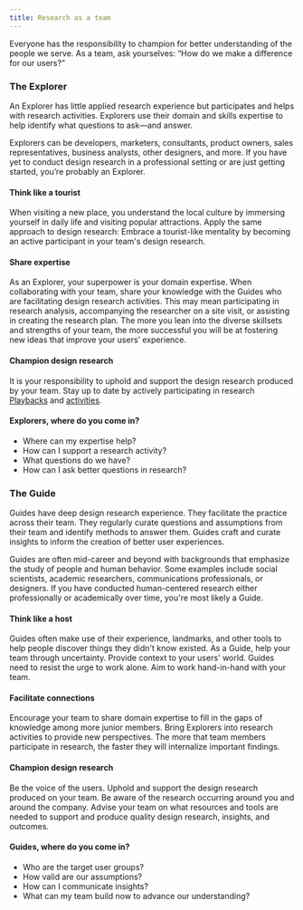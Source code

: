 ```yaml
---
title: Research as a team
---
```


<PageDescription>

Everyone has the responsibility to champion for better understanding of the people we serve. As a team, ask yourselves: “How do we make a difference for our users?”

</PageDescription>

### The Explorer

An Explorer has little applied research experience but participates and helps with research activities. Explorers use their domain and skills expertise to help identify what questions to ask—and answer.

Explorers can be developers, marketers, consultants, product owners, sales representatives, business analysts, other designers, and more. If you have yet to conduct design research in a professional setting or are just getting started, you’re probably an Explorer.

#### Think like a tourist

When visiting a new place, you understand the local culture by immersing yourself in daily life and visiting popular attractions. Apply the same approach to design research: Embrace a tourist-like mentality by becoming an active participant in your team's design research.

#### Share expertise

As an Explorer, your superpower is your domain expertise. When collaborating with your team, share your knowledge with the Guides who are facilitating design research activities. This may mean participating in research analysis, accompanying the researcher on a site visit, or assisting in creating the research plan. The more you lean into the diverse skillsets and strengths of your team, the more successful you will be at fostering new ideas that improve your users’ experience.

#### Champion design research

It is your responsibility to uphold and support the design research produced by your team. Stay up to date by actively participating in research <a href="https://www.ibm.com/design/thinking/page/framework/keys/playbacks" target="_blank" rel="noopener">Playbacks</a> and <a href="https://www.ibm.com/design/thinking/page/toolkit" target="_blank" rel="noopener">activities</a>.

#### Explorers, where do you come in?

- Where can my expertise help?
- How can I support a research activity?
- What questions do we have?
- How can I ask better questions in research?

### The Guide

Guides have deep design research experience. They facilitate the practice across their team. They regularly curate questions and assumptions from their team and identify methods to answer them. Guides craft and curate insights to inform the creation of better user experiences.

Guides are often mid-career and beyond with backgrounds that emphasize the study of people and human behavior. Some examples include social scientists, academic researchers, communications professionals, or designers. If you have conducted human-centered research either professionally or academically over time, you're most likely a Guide.

#### Think like a host

Guides often make use of their experience, landmarks, and other tools to help people discover things they didn't know existed. As a Guide, help your team through uncertainty. Provide context to your users' world. Guides need to resist the urge to work alone. Aim to work hand-in-hand with your team.

#### Facilitate connections

Encourage your team to share domain expertise to fill in the gaps of knowledge among more junior members. Bring Explorers into research activities to provide new perspectives. The more that team members participate in research, the faster they will internalize important findings.

#### Champion design research

Be the voice of the users. Uphold and support the design research produced on your team. Be aware of the research occurring around you and around the company. Advise your team on what resources and tools are needed to support and produce quality design research, insights, and outcomes.

#### Guides, where do you come in?

- Who are the target user groups?
- How valid are our assumptions?
- How can I communicate insights?
- What can my team build now to advance our understanding?
